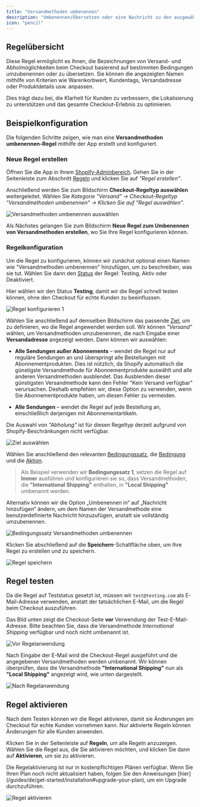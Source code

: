 ```yaml
---
title: "Versandmethoden umbenennen"
description: "Umbenennen/Übersetzen oder eine Nachricht zu den ausgewählten Versandmethoden beim Checkout unter bestimmten Bedingungen hinzufügen."
icon: "pencil"
---
```


## Regelübersicht

Diese Regel ermöglicht es Ihnen, die Bezeichnungen von Versand- und Abholmöglichkeiten beim Checkout basierend auf bestimmten Bedingungen umzubenennen oder zu übersetzen. Sie können die angezeigten Namen mithilfe von Kriterien wie Warenkorbwert, Kundentags, Versandadresse oder Produktdetails usw. anpassen.

Dies trägt dazu bei, die Klarheit für Kunden zu verbessern, die Lokalisierung zu unterstützen und das gesamte Checkout-Erlebnis zu optimieren.

## Beispielkonfiguration

Die folgenden Schritte zeigen, wie man eine **Versandmethoden umbenennen-Regel** mithilfe der App erstellt und konfiguriert.

### Neue Regel erstellen

Öffnen Sie die App in Ihrem [Shopify-Adminbereich](/guides/de/get-started/installation#go-to-the-app). Gehen Sie in der Seitenleiste zum Abschnitt [Regeln](/guides/de/get-started/quickstart#create-a-sample-rule) und klicken Sie auf _"Regel erstellen"_.

Anschließend werden Sie zum Bildschirm **Checkout-Regeltyp auswählen** weitergeleitet. Wählen Sie _Kategorie "Versand" → Checkout-Regeltyp "Versandmethoden umbenennen" → Klicken Sie auf "Regel auswählen"_.

<img
  src="/images/essentials/shipping/select-rename-shipping-methods.webp"
  alt="Versandmethoden umbenennen auswählen"
/>

Als Nächstes gelangen Sie zum Bildschirm **Neue Regel zum Umbenennen von Versandmethoden erstellen**, wo Sie Ihre Regel konfigurieren können.

### Regelkonfiguration

Um die Regel zu konfigurieren, können wir zunächst optional einen Namen wie "Versandmethoden umbenennen" hinzufügen, um zu beschreiben, was sie tut. Wählen Sie dann den [Status](/guides/de/get-started/concepts#status) der Regel: Testing, Aktiv oder Deaktiviert.

Hier wählen wir den Status **Testing**, damit wir die Regel schnell testen können, ohne den Checkout für echte Kunden zu beeinflussen.

<img
  src="/images/essentials/shipping/rule-configure-1-rename-shipping-methods.webp"
  alt="Regel konfigurieren 1"
/>

Wählen Sie anschließend auf demselben Bildschirm das passende [Ziel](/guides/de/get-started/concepts#target), um zu definieren, wo die Regel angewendet werden soll. Wir können _"Versand"_ wählen, um Versandmethoden umzubenennen, die nach Eingabe einer **Versandadresse** angezeigt werden. Dann können wir auswählen:

- **Alle Sendungen außer Abonnements** – wendet die Regel nur auf reguläre Sendungen an und überspringt alle Bestellungen mit Abonnementprodukten. Dies ist nützlich, da Shopify automatisch die günstigste Versandmethode für Abonnementprodukte auswählt und alle anderen Versandmethoden ausblendet. Das Ausblenden dieser günstigsten Versandmethode kann den Fehler "Kein Versand verfügbar" verursachen. Deshalb empfehlen wir, diese Option zu verwenden, wenn Sie Abonnementprodukte haben, um diesen Fehler zu vermeiden.

- **Alle Sendungen** – wendet die Regel auf jede Bestellung an, einschließlich derjenigen mit Abonnementartikeln.

Die Auswahl von _"Abholung"_ ist für diesen Regeltyp derzeit aufgrund von Shopify-Beschränkungen nicht verfügbar.

<img
  src="/images/essentials/shipping/select-target-2.webp"
  alt="Ziel auswählen"
/>

Wählen Sie anschließend den relevanten [Bedingungssatz](/guides/de/get-started/concepts#condition-set), die [Bedingung](/guides/de/get-started/concepts#conditions-when) und die [Aktion](/guides/de/get-started/concepts#action-what).

> Als Beispiel verwenden wir **Bedingungssatz 1**, setzen die Regel auf **Immer** ausführen und konfigurieren sie so, dass Versandmethoden, die **"International Shipping"** enthalten, in **"Local Shipping"** umbenannt werden.

Alternativ können wir die Option „Umbenennen in“ auf „Nachricht hinzufügen“ ändern, um dem Namen der Versandmethode eine benutzerdefinierte Nachricht hinzuzufügen, anstatt sie vollständig umzubenennen.

<img
  src="/images/essentials/shipping/condition-set-rename-shipping-methods.webp"
  alt="Bedingungssatz Versandmethoden umbenennen"
/>

Klicken Sie abschließend auf die <b>Speichern</b>-Schaltfläche oben, um Ihre Regel zu erstellen und zu speichern.

<img src="/images/shared/save-rule.webp" alt="Regel speichern" />

## Regel testen

Da die Regel auf Teststatus gesetzt ist, müssen wir `test@testing.com` als E-Mail-Adresse verwenden, anstatt der tatsächlichen E-Mail, um die Regel beim Checkout auszuführen.

<Warning>
  Das Bild unten zeigt die Checkout-Seite <b>vor</b> Verwendung der Test-E-Mail-Adresse. Bitte beachten Sie, dass die Versandmethode <i>International Shipping</i> verfügbar und noch nicht umbenannt ist.
</Warning>

<img
  src="/images/essentials/shipping/before-rule-apply-shipping-methods.webp"
  alt="Vor Regelanwendung"
/>

Nach Eingabe der E-Mail wird die Checkout-Regel ausgeführt und die angegebenen Versandmethoden werden umbenannt. Wir können überprüfen, dass die Versandmethode **"International Shipping"** nun als **"Local Shipping"** angezeigt wird, wie unten dargestellt.

<img
  src="/images/essentials/shipping/after-rule-apply-rename-shipping-methods.webp"
  alt="Nach Regelanwendung"
/>

## Regel aktivieren

Nach dem Testen können wir die Regel aktivieren, damit sie Änderungen am Checkout für echte Kunden vornehmen kann. Nur aktivierte Regeln können Änderungen für alle Kunden anwenden.

Klicken Sie in der Seitenleiste auf **Regeln**, um alle Regeln anzuzeigen. Wählen Sie die Regel aus, die Sie aktivieren möchten, und klicken Sie dann auf **Aktivieren**, um sie zu aktivieren.

<Warning>
  Die Regelaktivierung ist nur in kostenpflichtigen Plänen verfügbar. Wenn Sie Ihren Plan noch nicht aktualisiert haben, folgen Sie den Anweisungen [hier](/guides/de/get-started/installation#upgrade-your-plan), um ein Upgrade durchzuführen.
</Warning>

<img
  src="/images/essentials/shipping/activate-the-rule-rename-shipping-methods.webp"
  alt="Regel aktivieren"
/>
